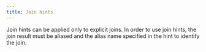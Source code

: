 ```yaml
---
title: Join hints
---
```


Join hints can be applied only to explicit joins. In order to use join hints, the join result must be aliased and the
alias name specified in the hint to identify the join.
